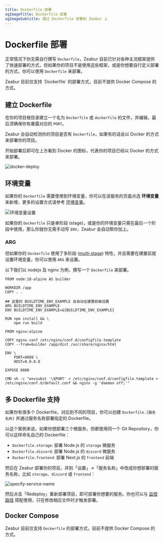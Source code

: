 ```yaml
---
title: Dockerfile 部署
ogImageTitle: Dockerfile 部署
ogImageSubtitle: 通过 Dockerfile 部署到 Zeabur 上
---
```



# Dockerfile 部署

正常情况下你无需自行撰写 `Dockerfile`，Zeabur 目前已针对各种主流框架提供了快速部署的方式，但如果你的项目不是使用这些框架，或是你想要自行定义部署的方式，你可以使用 `Dockerfile` 来部署。

<Callout type="warning">
  Zeabur 目前仅支持 `Dockerfile` 的部署方式，目前不提供 Docker Compose 的方式。
</Callout>

## 建立 Dockerfile

在你的项目根目录建立一个名为 `Dockerfile` 或 `dockerfile` 的文件，并编辑，最后须确保你有暴露对应的 `PORT`。

Zeabur 会自动检测你的项目是否有 `Dockerfile`，如果有的话会以 Docker 的方式来部署你的项目。

<Callout type="info">
  开始部署后即可在上方看到 Docker 的图标，代表你的项目已经以 Docker 的方式来部署。
</Callout>

![docker-deploy](/deploy/dockerfile/docker-deploy.png)

## 环境变量

如果你的 `Dockerfile` 需要使用到环境变量，你可以在该服务的页面点选 **环境变量** 来新增，更多的设置方式请参考 [环境变量](/zh-CN/environment/variables)。

![环境变量设置](/environment/add-variables.png)

如果你的 `Dockerfile` 只是单阶段 (stage)，或是你的环境变量只需在最后一个阶段中使用，那么你就你无需手动写 `ENV`，Zeabur 会自动帮你加上。

### ARG

但如果你的 `Dockerfile` 使用了多阶段 ([multi-stage](https://docs.docker.com/build/building/multi-stage/)) 特性，并且需要在建置前就设置环境变量，你可以使用 `ARG` 来设置。

以下我们以 nodejs 及 nginx 为例，撰写一个 `Dockerfile` 来部署。

```docker {7-8} copy
FROM node:18-alpine AS builder

WORKDIR /app
COPY . .

## 这里的 BUILDTIME_ENV_EXAMPLE 会自动在建置前被设置
ARG BUILDTIME_ENV_EXAMPLE
ENV BUILDTIME_ENV_EXAMPLE=${BUILDTIME_ENV_EXAMPLE}

RUN npm install && \
    npm run build

FROM nginx:alpine

COPY nginx.conf /etc/nginx/conf.d/configfile.template
COPY --from=builder /app/dist /usr/share/nginx/html

ENV \
    PORT=8080 \
    HOST=0.0.0.0

EXPOSE 8080

CMD sh -c "envsubst '\$PORT' < /etc/nginx/conf.d/configfile.template > /etc/nginx/conf.d/default.conf && nginx -g 'daemon off;'"
```

## 多 Dockerfile 支持

如果你有很多个 Dockerfile，对应到不同的项目，你可以创建 `Dockerfile.[服务名称]` 并通过服务名称部署指定的 Dockerfile。

以这个案例来说，如果你想部署三个微服务，但都使用同一个 Git Repository，你可以这样命名自己的 Dockerfile：

- `Dockerfile.storage`: 部署 Node.js 的 `storage` 微服务
- `Dockerfile.discord`: 部署 Node.js 的 `discord` 微服务
- `Dockerfile.frontend`: 部署 Next.js 的 `frontend` 前端

然后在 Zeabur 部署你的项目，并到「设置」→「服务名称」中改成你想部署的服务名称，比如 `storage`、`discord` 或 `frontend`：

![specify-service-name](/deploy/dockerfile/specify-service-name.png)

然后点击「Redeploy」重新部署项目，即可部署你想要的服务。你也可以与 [监控路径](./watch-paths) 搭配使用，只在修改相应文件时才触发部署。

## Docker Compose

Zeabur 目前仅支持 `Dockerfile` 的部署方式，目前不提供 Docker Compose 的方式。
